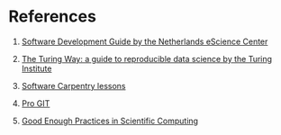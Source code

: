 # References

1. [Software Development Guide by the Netherlands eScience Center](https://guide.esciencecenter.nl/)

2. [The Turing Way: a guide to reproducible data science by the Turing Institute](https://the-turing-way.netlify.app/welcome)

3. [Software Carpentry lessons](https://github.com/swcarpentry/swcarpentry)

4. [Pro GIT](https://www.git-scm.com/book/en/v2)

5. [Good Enough Practices in Scientific Computing](https://journals.plos.org/ploscompbiol/article?id=10.1371/journal.pcbi.1005510)